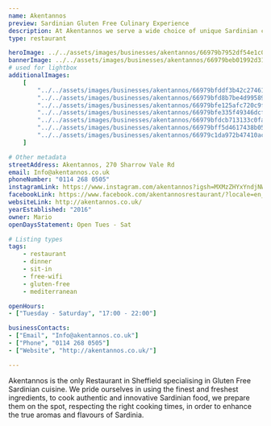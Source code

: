 ```yaml
---
name: Akentannos
preview: Sardinian Gluten Free Culinary Experience 
description: At Akentannos we serve a wide choice of unique Sardinian culinary dishes, capable of satisfying even the most demanding palates.
type: restaurant

heroImage: ../../assets/images/businesses/akentannos/66979b7952df54e1c048a622_Akentannos-Thumb.jpg
bannerImage: ../../assets/images/businesses/akentannos/66979beb01992d31e257f5d0_laura-lugaresi-4o2gxfuD5BU-unsplash.jpg
# used for lightbox
additionalImages:
    [
        "../../assets/images/businesses/akentannos/66979bfddf3b42c27461ee04_IMG_4257---Akentannos-Restaurant.jpeg",
        "../../assets/images/businesses/akentannos/66979bfd8b7be4d995890a8b_IMG_4258---Akentannos-Restaurant.jpeg",
        "../../assets/images/businesses/akentannos/66979bfe125afc720c9fa80d_IMG_4259---Akentannos-Restaurant.jpeg",
        "../../assets/images/businesses/akentannos/66979bfe335f49346dcf47e0_IMG_4260---Akentannos-Restaurant.jpeg",
        "../../assets/images/businesses/akentannos/66979bfdcb713133c0faeedf_IMG_4261---Akentannos-Restaurant.jpeg",
        "../../assets/images/businesses/akentannos/66979bff5d4617438b05aa31_Screenshot-2024-07-17-at-11.19.57.png",
        "../../assets/images/businesses/akentannos/66979c1da972b47410accd54_Screenshot-2024-07-17-at-11.19.11.png",
    ]

# Other metadata
streetAddress: Akentannos, 270 Sharrow Vale Rd
email: Info@akentannos.co.uk
phoneNumber: "0114 268 0505"
instagramLink: https://www.instagram.com/akentannos?igsh=MXMzZHYxYndjNW1yMw%3D%3D&utm_source=qr
facebookLink: https://www.facebook.com/akentannosrestaurant/?locale=en_GB
websiteLink: http://akentannos.co.uk/
yearEstablished: "2016"
owner: Mario
openDaysStatement: Open Tues - Sat

# Listing types
tags:
    - restaurant
    - dinner
    - sit-in
    - free-wifi
    - gluten-free
    - mediterranean

openHours:
- ["Tuesday - Saturday", "17:00 - 22:00"]

businessContacts:
- ["Email", "Info@akentannos.co.uk"]
- ["Phone", "0114 268 0505"]
- ["Website", "http://akentannos.co.uk/"]

---
```

Akentannos is the only Restaurant in Sheffield specialising in Gluten Free Sardinian cuisine.
We pride ourselves in using the finest and freshest ingredients, to cook authentic and innovative Sardinian food, we prepare them on the spot, respecting the right cooking times, in order to enhance the true aromas and flavours of Sardinia.
